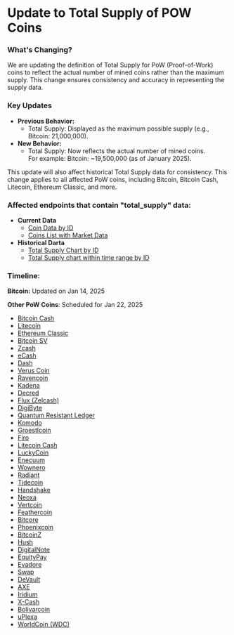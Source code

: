 # Update to Total Supply of POW Coins

### What's Changing?

We are updating the definition of Total Supply for PoW (Proof-of-Work) coins to reflect the actual number of mined coins rather than the maximum supply. This change ensures consistency and accuracy in representing the supply data.

### Key Updates

* **Previous Behavior:** 
  * Total Supply: Displayed as the maximum possible supply (e.g., Bitcoin: 21,000,000).
* **New Behavior:**
  * Total Supply: Now reflects the actual number of mined coins.\
    For example: Bitcoin: \~19,500,000 (as of January 2025).

This update will also affect historical Total Supply data for consistency. This change applies to all affected PoW coins, including Bitcoin, Bitcoin Cash, Litecoin, Ethereum Classic, and more.

### Affected endpoints that contain "total_supply" data:

* **Current Data**
  * [Coin Data by ID](https://docs.coingecko.com/reference/coins-id)
  * [Coins List with Market Data](https://docs.coingecko.com/reference/coins-markets)
* **Historical Darta**
  * [Total Supply Chart by ID](https://docs.coingecko.com/reference/coins-id-total-supply-chart)
  * [Total Supply chart within time range by ID](https://docs.coingecko.com/reference/coins-id-total-supply-chart-range)

### Timeline:

**Bitcoin:** Updated on Jan 14, 2025

**Other PoW Coins**: Scheduled for Jan 22, 2025 

* [Bitcoin Cash](https://www.coingecko.com/en/coins/bitcoin-cash)
* [Litecoin](https://www.coingecko.com/en/coins/litecoin)
* [Ethereum Classic](https://www.coingecko.com/en/coins/ethereum-classic)
* [Bitcoin SV](https://www.coingecko.com/en/coins/bitcoin-sv)
* [Zcash](https://www.coingecko.com/en/coins/zcash)
* [eCash](https://www.coingecko.com/en/coins/ecash)
* [Dash](https://www.coingecko.com/en/coins/dash)
* [Verus Coin](https://www.coingecko.com/en/coins/verus-coin)
* [Ravencoin](https://www.coingecko.com/en/coins/ravencoin)
* [Kadena](https://www.coingecko.com/en/coins/kadena)
* [Decred](https://www.coingecko.com/en/coins/decred)
* [Flux (Zelcash)](https://www.coingecko.com/en/coins/flux-zelcash)
* [DigiByte](https://www.coingecko.com/en/coins/digibyte)
* [Quantum Resistant Ledger](https://www.coingecko.com/en/coins/quantum-resistant-ledger)
* [Komodo](https://www.coingecko.com/en/coins/komodo)
* [Groestlcoin](https://www.coingecko.com/en/coins/groestlcoin)
* [Firo](https://www.coingecko.com/en/coins/firo)
* [Litecoin Cash](https://www.coingecko.com/en/coins/litecoin-cash)
* [LuckyCoin](https://www.coingecko.com/en/coins/luckycoin)
* [Enecuum](https://www.coingecko.com/en/coins/enecuum)
* [Wownero](https://www.coingecko.com/en/coins/wownero)
* [Radiant](https://www.coingecko.com/en/coins/radiant)
* [Tidecoin](https://www.coingecko.com/en/coins/tidecoin)
* [Handshake](https://www.coingecko.com/en/coins/handshake)
* [Neoxa](https://www.coingecko.com/en/coins/neoxa)
* [Vertcoin](https://www.coingecko.com/en/coins/vertcoin)
* [Feathercoin](https://www.coingecko.com/en/coins/feathercoin)
* [Bitcore](https://www.coingecko.com/en/coins/bitcore)
* [Phoenixcoin](https://www.coingecko.com/en/coins/phoenixcoin)
* [BitcoinZ](https://www.coingecko.com/en/coins/bitcoinz)
* [Hush](https://www.coingecko.com/en/coins/hush)
* [DigitalNote](https://www.coingecko.com/en/coins/digitalnote)
* [EquityPay](https://www.coingecko.com/en/coins/equitypay)
* [Evadore](https://www.coingecko.com/en/coins/evadore)
* [Swap](https://www.coingecko.com/en/coins/swap)
* [DeVault](https://www.coingecko.com/en/coins/devault)
* [AXE](https://www.coingecko.com/en/coins/axe)
* [Iridium](https://www.coingecko.com/en/coins/iridium)
* [X-Cash](https://www.coingecko.com/en/coins/x-cash)
* [Bolivarcoin](https://www.coingecko.com/en/coins/bolivarcoin)
* [uPlexa](https://www.coingecko.com/en/coins/uplexa)
* [WorldCoin (WDC)](https://www.coingecko.com/en/coins/worldcoin-wdc)